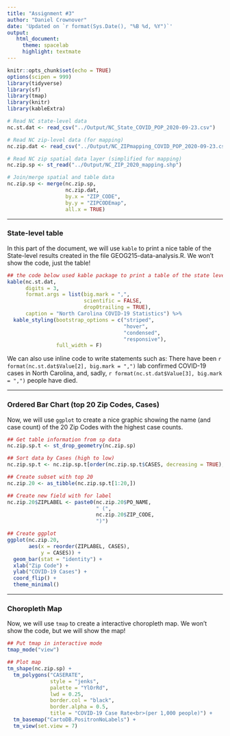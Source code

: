 ```yaml
---
title: "Assignment #3"
author: "Daniel Crownover"
date: 'Updated on `r format(Sys.Date(), "%B %d, %Y")`'
output: 
   html_document:
     theme: spacelab
     highlight: textmate
---
```


```r
knitr::opts_chunk$set(echo = TRUE)
options(scipen = 999)
library(tidyverse)
library(sf)
library(tmap)
library(knitr)
library(kableExtra)
```

```r
# Read NC state-level data
nc.st.dat <- read_csv("../Output/NC_State_COVID_POP_2020-09-23.csv")

# Read NC zip-level data (for mapping)
nc.zip.dat <- read_csv("../Output/NC_ZIPmapping_COVID_POP_2020-09-23.csv")

# Read NC zip spatial data layer (simplified for mapping)
nc.zip.sp <- st_read("../Output/NC_ZIP_2020_mapping.shp")

# Join/merge spatial and table data
nc.zip.sp <- merge(nc.zip.sp, 
                   nc.zip.dat, 
                   by.x = "ZIP_CODE",
                   by.y = "ZIPCODEmap",
                   all.x = TRUE)
```

******

### State-level table

In this part of the document, we will use `kable` to print a nice table of the State-level results created in the file GEOG215-data-analysis.R. We won't show the code, just the table!

```r
## the code below used kable package to print a table of the state level results
kable(nc.st.dat, 
      digits = 3,
      format.args = list(big.mark = ",",
                         scientific = FALSE,
                         drop0trailing = TRUE),
      caption = "North Carolina COVID-19 Statistics") %>% 
  kable_styling(bootstrap_options = c("striped", 
                                      "hover", 
                                      "condensed", 
                                      "responsive"), 
                full_width = F)
```

We can also use inline code to write statements such as: There have been `r format(nc.st.dat$Value[2], big.mark = ",")` lab confirmed COVID-19 cases in North Carolina, and, sadly, `r format(nc.st.dat$Value[3], big.mark = ",")` people have died.

******

### Ordered Bar Chart (top 20 Zip Codes, Cases)

Now, we will use `ggplot` to create a nice graphic showing the name (and case count) of the 20 Zip Codes with the highest case counts.

```r
## Get table information from sp data
nc.zip.sp.t <- st_drop_geometry(nc.zip.sp)

## Sort data by Cases (high to low)
nc.zip.sp.t <- nc.zip.sp.t[order(nc.zip.sp.t$CASES, decreasing = TRUE), ]

## Create subset with top 20
nc.zip.20 <- as_tibble(nc.zip.sp.t[1:20,])

## Create new field with for label
nc.zip.20$ZIPLABEL <- paste0(nc.zip.20$PO_NAME, 
                             " (", 
                             nc.zip.20$ZIP_CODE, 
                             ")")

## Create ggplot
ggplot(nc.zip.20,
       aes(x = reorder(ZIPLABEL, CASES),
           y = CASES)) + 
  geom_bar(stat = "identity") + 
  xlab("Zip Code") +
  ylab("COVID-19 Cases") +
  coord_flip() +
  theme_minimal()
```

******

### Choropleth Map

Now, we will use `tmap` to create a interactive choropleth map. We won't show the code, but we will show the map!


```r
## Put tmap in interactive mode
tmap_mode("view")

## Plot map
tm_shape(nc.zip.sp) + 
  tm_polygons("CASERATE", 
              style = "jenks", 
              palette = "YlOrRd",
              lwd = 0.25,
              border.col = "black",
              border.alpha = 0.5,
              title = "COVID-19 Case Rate<br>(per 1,000 people)") +
  tm_basemap("CartoDB.PositronNoLabels") +
  tm_view(set.view = 7)
```